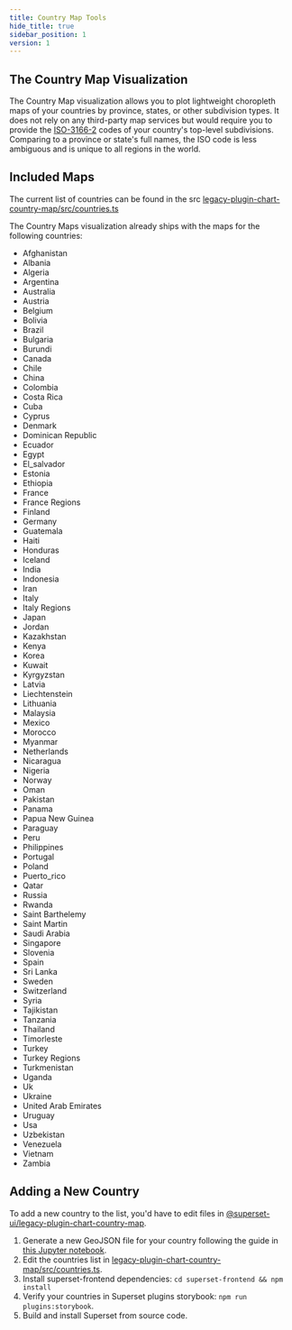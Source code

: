 ```yaml
---
title: Country Map Tools
hide_title: true
sidebar_position: 1
version: 1
---
```


## The Country Map Visualization

The Country Map visualization allows you to plot lightweight choropleth maps of
your countries by province, states, or other subdivision types. It does not rely
on any third-party map services but would require you to provide the
[ISO-3166-2](https://en.wikipedia.org/wiki/ISO_3166-2) codes of your country's
top-level subdivisions. Comparing to a province or state's full names, the ISO
code is less ambiguous and is unique to all regions in the world.

## Included Maps

The current list of countries can be found in the src
[legacy-plugin-chart-country-map/src/countries.ts](https://github.com/apache/superset/blob/master/superset-frontend/plugins/legacy-plugin-chart-country-map/src/countries.ts)

The Country Maps visualization already ships with the maps for the following countries:

-  Afghanistan
-  Albania
-  Algeria
-  Argentina
-  Australia
-  Austria
-  Belgium
-  Bolivia
-  Brazil
-  Bulgaria
-  Burundi
-  Canada
-  Chile
-  China
-  Colombia
-  Costa Rica
-  Cuba
-  Cyprus
-  Denmark
-  Dominican Republic
-  Ecuador
-  Egypt
-  El_salvador
-  Estonia
-  Ethiopia
-  France
-  France Regions
-  Finland
-  Germany
-  Guatemala
-  Haiti
-  Honduras
-  Iceland
-  India
-  Indonesia
-  Iran
-  Italy
-  Italy Regions
-  Japan
-  Jordan
-  Kazakhstan
-  Kenya
-  Korea
-  Kuwait
-  Kyrgyzstan
-  Latvia
-  Liechtenstein
-  Lithuania
-  Malaysia
-  Mexico
-  Morocco
-  Myanmar
-  Netherlands
-  Nicaragua
-  Nigeria
-  Norway
-  Oman
-  Pakistan
-  Panama
-  Papua New Guinea
-  Paraguay
-  Peru
-  Philippines
-  Portugal
-  Poland
-  Puerto_rico
-  Qatar
-  Russia
-  Rwanda
-  Saint Barthelemy
-  Saint Martin
-  Saudi Arabia
-  Singapore
-  Slovenia
-  Spain
-  Sri Lanka
-  Sweden
-  Switzerland
-  Syria
-  Tajikistan
-  Tanzania
-  Thailand
-  Timorleste
-  Turkey
-  Turkey Regions
-  Turkmenistan
-  Uganda
-  Uk
-  Ukraine
-  United Arab Emirates
-  Uruguay
-  Usa
-  Uzbekistan
-  Venezuela
-  Vietnam
-  Zambia

## Adding a New Country

To add a new country to the list, you'd have to edit files in
[@superset-ui/legacy-plugin-chart-country-map](https://github.com/apache/superset/tree/master/superset-frontend/plugins/legacy-plugin-chart-country-map).

1. Generate a new GeoJSON file for your country following the guide in [this Jupyter notebook](https://github.com/apache/superset/blob/master/superset-frontend/plugins/legacy-plugin-chart-country-map/scripts/Country%20Map%20GeoJSON%20Generator.ipynb).
2. Edit the countries list in [legacy-plugin-chart-country-map/src/countries.ts](https://github.com/apache/superset/blob/master/superset-frontend/plugins/legacy-plugin-chart-country-map/src/countries.ts).
3. Install superset-frontend dependencies: `cd superset-frontend && npm install`
4. Verify your countries in Superset plugins storybook: `npm run plugins:storybook`.
5. Build and install Superset from source code.
